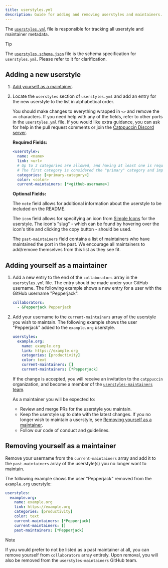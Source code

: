 ```yaml
---
title: userstyles.yml
description: Guide for adding and removing userstyles and maintainers.
---
```



The [`userstyles.yml`](https://github.com/catppuccin/userstyles/tree/main/scripts/userstyles.yml) file is responsible for tracking all userstyle and maintainer metadata.

> [!TIP]
> The [`userstyles.schema.json`](https://github.com/catppuccin/userstyles/tree/main/scripts/userstyles.schema.json) file is the schema specification for `userstyles.yml`. Please refer to it for clarification.

## Adding a new userstyle

<Steps>

1. [Add yourself as a maintainer](#adding-yourself-as-a-maintainer).
2. Locate the `userstyles` section of `userstyles.yml` and add an entry for the new userstyle to the list in alphabetical order.

   You should make changes to everything wrapped in `<>` and remove the `<>` characters. If you need help with any of the fields, refer to other ports in the `userstyles.yml` file. If you would like extra guidance, you can ask for help in the pull request comments or join the [Catppuccin Discord server](https://discord.com/servers/catppuccin-907385605422448742).

   **Required Fields:**

   ```yaml
   <userstyle>:
     name: <name>
     link: <url>
     # Up to 3 categories are allowed, and having at least one is required.
     # The first category is considered the "primary" category and impacts where the userstyle is listed on the website.
     categories: [<primary-category>]
     color: <color>
     current-maintainers: [*<github-username>]
   ```

   **Optional Fields:**

   The `note` field allows for additional information about the userstyle to be included on the README.

   The `icon` field allows for specifying an icon from [Simple Icons](https://simpleicons.org/) for the userstyle. The icon's "slug" - which can be found by hovering over the icon's title and clicking the copy button - should be used.

   The `past-maintainers` field contains a list of maintainers who have maintained the port in the past. We encourage all maintainers to add/remove themselves from this list as they see fit.

</Steps>

## Adding yourself as a maintainer

<Steps>

1. Add a new entry to the end of the `collaborators` array in the `userstyles.yml` file. The entry should be made under your GitHub username. The following example shows a new entry for a user with the GitHub username "Pepperjack".

   ```yaml
   collaborators:
     - &Pepperjack Pepperjack
   ```

2. Add your username to the `current-maintainers` array of the userstyle you wish to maintain. The following example shows the user "Pepperjack" added to the `example.org` userstyle.

   ```yaml del={7} ins={8}
   userstyles:
     example.org:
       name: example.org
       link: https://example.org
       categories: [productivity]
       color: text
       current-maintainers: []
       current-maintainers: [*Pepperjack]
   ```

   If the change is accepted, you will receive an invitation to the `catppuccin` organization, and become a member of the [`userstyles-maintainers` team](https://github.com/orgs/catppuccin/teams/userstyles-maintainers).

   As a maintainer you will be expected to:

   - Review and merge PRs for the userstyle you maintain.
   - Keep the userstyle up to date with the latest changes. If you no longer wish to maintain a userstyle, see [Removing yourself as a maintainer](#removing-yourself-as-a-maintainer).
   - Follow our code of conduct and guidelines.

</Steps>

## Removing yourself as a maintainer

Remove your username from the `current-maintainers` array and add it to the `past-maintainers` array of the userstyle(s) you no longer want to maintain. 

The following example shows the user "Pepperjack" removed from the `example.org` userstyle:

```yaml del={7} ins={8-9}
userstyles:
  example.org:
    name: example.org
    link: https://example.org
    categories: [productivity]
    color: text
    current-maintainers: [*Pepperjack]
    current-maintainers: []
    past-maintainers: [*Pepperjack]
```

> [!NOTE]
> If you would prefer to not be listed as a past maintainer at all, you can remove yourself from `collaborators` array entirely. Upon removal, you will also be removed from the `userstyles-maintainers` GitHub team.
